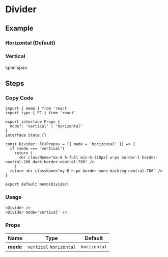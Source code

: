 
<BackTop />

# Divider

## Example

### Horizontal (Default)

<Divider />

### Vertical

<div className="mt-4 flex items-center">
  <span>span</span>
  <Divider mode="vertical" />
  <span>span</span>
</div>

## Steps

<div className="steps">
    
### Copy Code

```tsx filename="components/Divider/index.tsx"
import { memo } from 'react'
import type { FC } from 'react'

export interface Props {
  mode?: 'vertical' | 'horizontal'
}
interface State {}

const Divider: FC<Props> = ({ mode = 'horizontal' }) => {
  if (mode === 'vertical')
    return (
      <hr className="mx-8 h-full min-h-[20px] w-px border-l border-neutral-200 dark:border-neutral-700" />
    )
  return <hr className="my-8 h-px border-none dark:bg-neutral-700" />
}

export default memo(Divider)
```

### Usage

```tsx
<Divider />
<Divider mode='vertical' />
```

</div>

### Props

| Name     |          Type           |   Default    |
| :------- | :---------------------: | :----------: |
| **mode** | `vertical` `horizontal` | `horizontal` |

<Comment />
